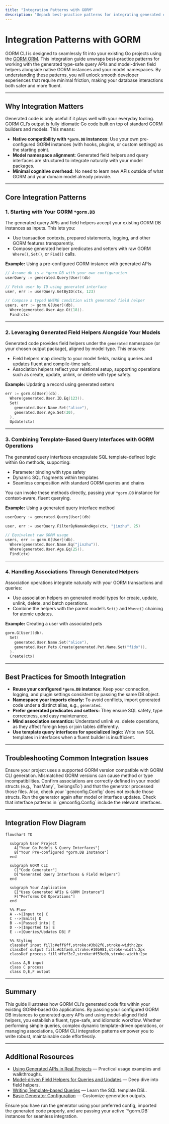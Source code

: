```yaml
---
title: "Integration Patterns with GORM"
description: "Unpack best-practice patterns for integrating generated code with GORM in real projects. See how the generated APIs interoperate with standard GORM DB instances and model namespaces, ensuring minimal friction in the developer experience."
---
```


# Integration Patterns with GORM

GORM CLI is designed to seamlessly fit into your existing Go projects using the [GORM ORM](https://gorm.io). This integration guide unwraps best-practice patterns for working with the generated type-safe query APIs and model-driven field helpers alongside native GORM instances and your model namespaces. By understanding these patterns, you will unlock smooth developer experiences that require minimal friction, making your database interactions both safer and more fluent.

---

## Why Integration Matters

Generated code is only useful if it plays well with your everyday tooling. GORM CLI’s output is fully idiomatic Go code built on top of standard GORM builders and models. This means:

- **Native compatibility with `*gorm.DB` instances**: Use your own pre-configured GORM instances (with hooks, plugins, or custom settings) as the starting point.
- **Model namespace alignment**: Generated field helpers and query interfaces are structured to integrate naturally with your model packages.
- **Minimal cognitive overhead**: No need to learn new APIs outside of what GORM and your domain model already provide.


---

## Core Integration Patterns

### 1. Starting with Your GORM `*gorm.DB`

The generated query APIs and field helpers accept your existing GORM DB instances as inputs. This lets you:

- Use transaction contexts, prepared statements, logging, and other GORM features transparently.
- Compose generated helper predicates and setters with raw GORM `Where()`, `Set()`, or `Find()` calls.

**Example:** Using a pre-configured GORM instance with generated APIs

```go
// Assume db is a *gorm.DB with your own configuration
userQuery := generated.Query[User](db)

// Fetch user by ID using generated interface
user, err := userQuery.GetByID(ctx, 123)

// Compose a typed WHERE condition with generated field helper
users, err := gorm.G[User](db).
  Where(generated.User.Age.Gt(18)).
  Find(ctx)
```

---

### 2. Leveraging Generated Field Helpers Alongside Your Models

Generated code provides field helpers under the `generated` namespace (or your chosen output package), aligned by model type. This ensures:

- Field helpers map directly to your model fields, making queries and updates fluent and compile-time safe.
- Association helpers reflect your relational setup, supporting operations such as create, update, unlink, or delete with type safety.

**Example:** Updating a record using generated setters

```go
err := gorm.G[User](db).
  Where(generated.User.ID.Eq(123)).
  Set(
    generated.User.Name.Set("alice"),
    generated.User.Age.Set(30),
  ).
  Update(ctx)
```

---

### 3. Combining Template-Based Query Interfaces with GORM Operations

The generated query interfaces encapsulate SQL template-defined logic within Go methods, supporting:

- Parameter binding with type safety
- Dynamic SQL fragments within templates
- Seamless composition with standard GORM queries and chains

You can invoke these methods directly, passing your `*gorm.DB` instance for context-aware, fluent querying.

**Example:** Using a generated query interface method

```go
userQuery := generated.Query[User](db)

user, err := userQuery.FilterByNameAndAge(ctx, "jinzhu", 25)

// Equivalent raw GORM usage
users, err := gorm.G[User](db).
  Where(generated.User.Name.Eq("jinzhu")).
  Where(generated.User.Age.Eq(25)).
  Find(ctx)
```

---

### 4. Handling Associations Through Generated Helpers

Association operations integrate naturally with your GORM transactions and queries:

- Use association helpers on generated model types for create, update, unlink, delete, and batch operations.
- Combine the helpers with the parent model’s `Set()` and `Where()` chaining for atomic updates.

**Example:** Creating a user with associated pets

```go
gorm.G[User](db).
  Set(
    generated.User.Name.Set("alice"),
    generated.User.Pets.Create(generated.Pet.Name.Set("fido")),
  ).
  Create(ctx)
```

---

## Best Practices for Smooth Integration

- **Reuse your configured `*gorm.DB` instance:** Keep your connection, logging, and plugin settings consistent by passing the same DB object.
- **Namespace your imports clearly:** To avoid conflicts, import generated code under a distinct alias, e.g., `generated`.
- **Prefer generated predicates and setters:** They ensure SQL safety, type correctness, and easy maintenance.
- **Mind association semantics:** Understand unlink vs. delete operations, as they affect foreign keys or join tables differently.
- **Use template query interfaces for specialized logic:** Write raw SQL templates in interfaces when a fluent builder is insufficient.

---

## Troubleshooting Common Integration Issues

<AccordionGroup title="Common Problems and Solutions">
<Accordion title="Issue: Generated helpers don't compile with my GORM version">
Ensure your project uses a supported GORM version compatible with GORM CLI generation. Mismatched GORM versions can cause method or type incompatibilities.
</Accordion>

<Accordion title="Issue: Association helpers not found on generated models">
Confirm associations are correctly defined in your model structs (e.g., `hasMany`, `belongsTo`) and that the generator processed those files. Also, check your `genconfig.Config` does not exclude those structs.
</Accordion>

<Accordion title="Issue: Template query interfaces not reflecting recent code changes">
Run the generator again after model or interface updates. Check that interface patterns in `genconfig.Config` include the relevant interfaces.
</Accordion>
</AccordionGroup>

---

## Integration Flow Diagram

```mermaid
flowchart TD

  subgraph User Project
    A["Your Go Models & Query Interfaces"]
    B["Your Pre-configured *gorm.DB Instance"]
  end

  subgraph GORM CLI
    C["Code Generator"]
    D["Generated Query Interfaces & Field Helpers"]
  end

  subgraph Your Application
    E["Uses Generated APIs & GORM Instance"]
    F["Performs DB Operations"]
  end

  %% Flow
  A -->|Input to| C
  C -->|Emits| D
  B -->|Passed into| E
  D -->|Imported to| E
  E -->|Queries/Updates DB| F

  %% Styling
  classDef input fill:#eff6ff,stroke:#3b82f6,stroke-width:2px
  classDef output fill:#d1fae5,stroke:#10b981,stroke-width:2px
  classDef process fill:#fef3c7,stroke:#f59e0b,stroke-width:2px

  class A,B input
  class C process
  class D,E,F output
```

---

## Summary

This guide illustrates how GORM CLI’s generated code fits within your existing GORM-based Go applications. By passing your configured GORM DB instances to generated query APIs and using model-aligned field helpers, you establish a fluent, type-safe, and idiomatic workflow. Whether performing simple queries, complex dynamic template-driven operations, or managing associations, GORM CLI integration patterns empower you to write robust, maintainable code effortlessly.


---

## Additional Resources

- [Using Generated APIs in Real Projects](https://your-docs-domain/guides/core-workflows/using-generated-apis) — Practical usage examples and walkthroughs.
- [Model-driven Field Helpers for Queries and Updates](https://your-docs-domain/guides/advanced-features-patterns/working-with-field-helpers) — Deep dive into field helpers.
- [Writing Template-based Queries](https://your-docs-domain/guides/core-workflows/template-queries-quickstart) — Learn the SQL template DSL.
- [Basic Generator Configuration](https://your-docs-domain/getting-started/project-initialization/basic-configuration) — Customize generation outputs.


<Check>
Ensure you have run the generator using your preferred config, imported the generated code properly, and are passing your active `*gorm.DB` instances for seamless integration.
</Check>
